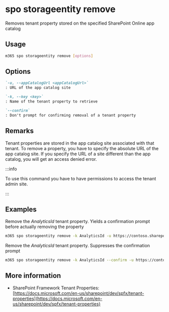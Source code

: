 
# spo storageentity remove

Removes tenant property stored on the specified SharePoint Online app catalog

## Usage

```sh
m365 spo storageentity remove [options]
```

## Options

```md defintion-list
`-u, --appCatalogUrl <appCatalogUrl>`
: URL of the app catalog site

`-k, --key <key>`
: Name of the tenant property to retrieve

`--confirm`
: Don't prompt for confirming removal of a tenant property
```

<Global />

## Remarks

Tenant properties are stored in the app catalog site associated with that tenant. To remove a property, you have to specify the absolute URL of the app catalog site. If you specify the URL of a site different than the app catalog, you will get an access denied error.

:::info

To use this command you have to have permissions to access the tenant admin site.

:::
    
## Examples

Remove the _AnalyticsId_ tenant property. Yields a confirmation prompt before actually removing the property

```sh
m365 spo storageentity remove -k AnalyticsId -u https://contoso.sharepoint.com/sites/appcatalog
```

Remove the _AnalyticsId_ tenant property. Suppresses the confirmation prompt

```sh
m365 spo storageentity remove -k AnalyticsId --confirm -u https://contoso.sharepoint.com/sites/appcatalog
```

## More information

- SharePoint Framework Tenant Properties: [https://docs.microsoft.com/en-us/sharepoint/dev/spfx/tenant-properties](https://docs.microsoft.com/en-us/sharepoint/dev/spfx/tenant-properties)
